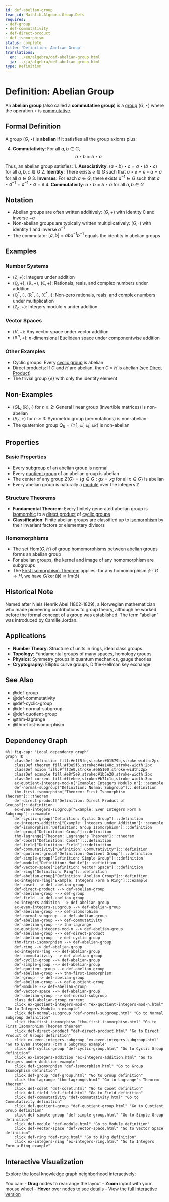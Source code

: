 ```yaml
---
id: def-abelian-group
lean_id: Mathlib.Algebra.Group.Defs
requires:
- def-group
- def-commutativity
- def-direct-product
- def-isomorphism
status: complete
title: 'Definition: Abelian Group'
translations:
  en: ../en/algebra/def-abelian-group.html
  ja: ../ja/algebra/def-abelian-group.html
type: Definition
---
```


# Definition: Abelian Group {#def-abelian-group}

An **abelian group** (also called a **commutative group**) is a [group](def-group.qmd) $(G, \star)$ where the operation $\star$ is [commutative](def-commutativity.qmd).

## Formal Definition

A group $(G, \star)$ is **abelian** if it satisfies all the group axioms plus:

4. **Commutativity**: For all $a, b \in G$,
   $$a \star b = b \star a$$

Thus, an abelian group satisfies:
1. **Associativity**: $(a \star b) \star c = a \star (b \star c)$ for all $a, b, c \in G$
2. **Identity**: There exists $e \in G$ such that $a \star e = e \star a = a$ for all $a \in G$
3. **Inverses**: For each $a \in G$, there exists $a^{-1} \in G$ such that $a \star a^{-1} = a^{-1} \star a = e$
4. **Commutativity**: $a \star b = b \star a$ for all $a, b \in G$

## Notation

- Abelian groups are often written additively: $(G, +)$ with identity $0$ and inverse $-a$
- Non-abelian groups are typically written multiplicatively: $(G, \cdot)$ with identity $1$ and inverse $a^{-1}$
- The commutator $[a,b] = aba^{-1}b^{-1}$ equals the identity in abelian groups

## Examples

### Number Systems
- $(\mathbb{Z}, +)$: Integers under addition
- $(\mathbb{Q}, +)$, $(\mathbb{R}, +)$, $(\mathbb{C}, +)$: Rationals, reals, and complex numbers under addition
- $(\mathbb{Q}^*, \cdot)$, $(\mathbb{R}^*, \cdot)$, $(\mathbb{C}^*, \cdot)$: Non-zero rationals, reals, and complex numbers under multiplication
- $(\mathbb{Z}_n, +)$: Integers modulo $n$ under addition

### Vector Spaces
- $(V, +)$: Any vector space under vector addition
- $(\mathbb{R}^n, +)$: $n$-dimensional Euclidean space under componentwise addition

### Other Examples
- Cyclic groups: Every [cyclic group](def-cyclic-group.qmd) is abelian
- Direct products: If $G$ and $H$ are abelian, then $G \times H$ is abelian (see [Direct Product](def-direct-product.qmd))
- The trivial group $\{e\}$ with only the identity element

## Non-Examples

- $(GL_n(\mathbb{R}), \cdot)$ for $n \geq 2$: General linear group (invertible matrices) is non-abelian
- $(S_n, \circ)$ for $n \geq 3$: Symmetric group (permutations) is non-abelian
- The quaternion group $Q_8 = \{\pm 1, \pm i, \pm j, \pm k\}$ is non-abelian

## Properties

### Basic Properties
- Every subgroup of an abelian group is [normal](def-normal-subgroup.qmd)
- Every [quotient group](def-quotient-group.qmd) of an abelian group is abelian
- The center of any group $Z(G) = \{g \in G : gx = xg \text{ for all } x \in G\}$ is abelian
- Every abelian group is naturally a [module](def-module.qmd) over the integers $\mathbb{Z}$

### Structure Theorems
- **Fundamental Theorem**: Every finitely generated abelian group is [isomorphic](def-isomorphism.qmd) to a [direct product](def-direct-product.qmd) of [cyclic groups](def-cyclic-group.qmd)
- **Classification**: Finite abelian groups are classified up to [isomorphism](def-isomorphism.qmd) by their invariant factors or elementary divisors

### Homomorphisms
- The set $\text{Hom}(G, H)$ of group homomorphisms between abelian groups forms an abelian group
- For abelian groups, the kernel and image of any homomorphism are subgroups
- The [First Isomorphism Theorem](thm-first-isomorphism.qmd) applies: for any homomorphism $\phi: G \to H$, we have $G/\ker(\phi) \cong \text{Im}(\phi)$

## Historical Note

Named after Niels Henrik Abel (1802-1829), a Norwegian mathematician who made pioneering contributions to group theory, although he worked before the formal concept of a group was established. The term "abelian" was introduced by Camille Jordan.

## Applications

- **Number Theory**: Structure of units in rings, ideal class groups
- **Topology**: Fundamental groups of many spaces, homology groups
- **Physics**: Symmetry groups in quantum mechanics, gauge theories
- **Cryptography**: Elliptic curve groups, Diffie-Hellman key exchange

## See Also

- @def-group
- @def-commutativity
- @def-cyclic-group
- @def-normal-subgroup
- @def-quotient-group
- @thm-lagrange
- @thm-first-isomorphism

## Dependency Graph

```mermaid
%%| fig-cap: "Local dependency graph"
graph TD
    classDef definition fill:#e1f5fe,stroke:#01579b,stroke-width:2px
    classDef theorem fill:#f3e5f5,stroke:#4a148c,stroke-width:2px
    classDef axiom fill:#fff3e0,stroke:#e65100,stroke-width:2px
    classDef example fill:#e8f5e9,stroke:#1b5e20,stroke-width:2px
    classDef current fill:#ffebee,stroke:#b71c1c,stroke-width:3px
    ex-quotient-integers-mod-n["Example: Integers Modulo n"]:::example
    def-normal-subgroup["Definition: Normal Subgroup"]:::definition
    thm-first-isomorphism["Theorem: First Isomorphism Theorem"]:::theorem
    def-direct-product["Definition: Direct Product of Groups"]:::definition
    ex-even-integers-subgroup["Example: Even Integers Form a Subgroup"]:::example
    def-cyclic-group["Definition: Cyclic Group"]:::definition
    ex-integers-addition["Example: Integers under Addition"]:::example
    def-isomorphism["Definition: Group Isomorphism"]:::definition
    def-group["Definition: Group"]:::definition
    thm-lagrange["Theorem: Lagrange's Theorem"]:::theorem
    def-coset["Definition: Coset"]:::definition
    def-field["Definition: Field"]:::definition
    def-commutativity["Definition: Commutativity"]:::definition
    def-quotient-group["Definition: Quotient Group"]:::definition
    def-simple-group["Definition: Simple Group"]:::definition
    def-module["Definition: Module"]:::definition
    def-vector-space["Definition: Vector Space"]:::definition
    def-ring["Definition: Ring"]:::definition
    def-abelian-group["Definition: Abelian Group"]:::definition
    ex-integers-ring["Example: Integers Form a Ring"]:::example
    def-coset --> def-abelian-group
    def-direct-product --> def-abelian-group
    def-abelian-group --> def-group
    def-field --> def-abelian-group
    ex-integers-addition --> def-abelian-group
    ex-even-integers-subgroup --> def-abelian-group
    def-abelian-group --> def-isomorphism
    def-normal-subgroup --> def-abelian-group
    def-abelian-group --> def-commutativity
    def-abelian-group --> thm-lagrange
    ex-quotient-integers-mod-n --> def-abelian-group
    def-abelian-group --> def-direct-product
    def-abelian-group --> def-cyclic-group
    thm-first-isomorphism --> def-abelian-group
    def-ring --> def-abelian-group
    ex-integers-ring --> def-abelian-group
    def-commutativity --> def-abelian-group
    def-cyclic-group --> def-abelian-group
    def-simple-group --> def-abelian-group
    def-quotient-group --> def-abelian-group
    def-abelian-group --> thm-first-isomorphism
    def-group --> def-abelian-group
    def-abelian-group --> def-quotient-group
    def-module --> def-abelian-group
    def-vector-space --> def-abelian-group
    def-abelian-group --> def-normal-subgroup
    class def-abelian-group current
    click ex-quotient-integers-mod-n "ex-quotient-integers-mod-n.html" "Go to Integers Modulo n example"
    click def-normal-subgroup "def-normal-subgroup.html" "Go to Normal Subgroup definition"
    click thm-first-isomorphism "thm-first-isomorphism.html" "Go to First Isomorphism Theorem theorem"
    click def-direct-product "def-direct-product.html" "Go to Direct Product of Groups definition"
    click ex-even-integers-subgroup "ex-even-integers-subgroup.html" "Go to Even Integers Form a Subgroup example"
    click def-cyclic-group "def-cyclic-group.html" "Go to Cyclic Group definition"
    click ex-integers-addition "ex-integers-addition.html" "Go to Integers under Addition example"
    click def-isomorphism "def-isomorphism.html" "Go to Group Isomorphism definition"
    click def-group "def-group.html" "Go to Group definition"
    click thm-lagrange "thm-lagrange.html" "Go to Lagrange's Theorem theorem"
    click def-coset "def-coset.html" "Go to Coset definition"
    click def-field "def-field.html" "Go to Field definition"
    click def-commutativity "def-commutativity.html" "Go to Commutativity definition"
    click def-quotient-group "def-quotient-group.html" "Go to Quotient Group definition"
    click def-simple-group "def-simple-group.html" "Go to Simple Group definition"
    click def-module "def-module.html" "Go to Module definition"
    click def-vector-space "def-vector-space.html" "Go to Vector Space definition"
    click def-ring "def-ring.html" "Go to Ring definition"
    click ex-integers-ring "ex-integers-ring.html" "Go to Integers Form a Ring example"
```

## Interactive Visualization

Explore the local knowledge graph neighborhood interactively:

::: {.graph-viz data-id="def-abelian-group" data-width="700" data-height="500"}
:::

You can:
- **Drag** nodes to rearrange the layout
- **Zoom** in/out with your mouse wheel
- **Hover** over nodes to see details
- View the [full interactive version](../../output/interactive/def-abelian-group.html){target="_blank"}
